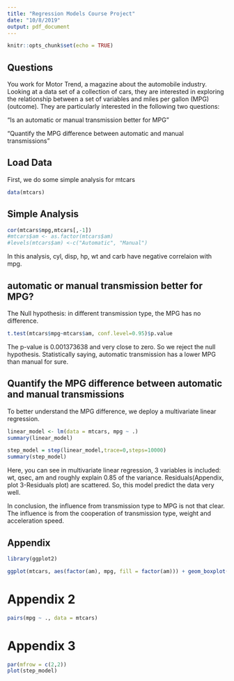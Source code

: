 ---
title: "Regression Models Course Project"
date: "10/8/2019"
output: pdf_document
---

```{r setup, include=FALSE}
knitr::opts_chunk$set(echo = TRUE)
```

## Questions

You work for Motor Trend, a magazine about the automobile industry. Looking at a data set of a collection of cars, they are interested in exploring the relationship between a set of variables and miles per gallon (MPG) (outcome). They are particularly interested in the following two questions:

“Is an automatic or manual transmission better for MPG”

"Quantify the MPG difference between automatic and manual transmissions"

## Load Data
First, we do some simple analysis for mtcars
```{r}
data(mtcars)
```
## Simple Analysis

```{r}
cor(mtcars$mpg,mtcars[,-1])
#mtcars$am <- as.factor(mtcars$am)
#levels(mtcars$am) <-c("Automatic", "Manual")
```
In this analysis, cyl, disp, hp, wt and carb have negative correlaion with mpg.    

## automatic or manual transmission better for MPG?

The Null hypothesis: in different transmission type, the MPG has no difference. 
```{r}
t.test(mtcars$mpg~mtcars$am, conf.level=0.95)$p.value
```
The p-value is 0.001373638 and very close to zero. So we reject the null hypothesis. Statistically saying,  automatic transmission has a lower MPG than manual for sure.

## Quantify the MPG difference between automatic and manual transmissions

To better understand the MPG difference, we deploy a multivariate linear regression. 
```{r}
linear_model <- lm(data = mtcars, mpg ~ .)
summary(linear_model)

step_model = step(linear_model,trace=0,steps=10000)
summary(step_model)
```

Here, you can see in multivariate linear regression, 3 variables is included: wt, qsec, am and roughly explain 0.85 of the variance. Residuals(Appendix, plot 3-Residuals plot) are scattered. So, this model predict the data very well. 

In conclusion, the influence from transmission type to MPG is not that clear. The influence is from the cooperation of transmission type, weight and acceleration speed. 

## Appendix


```{r}
library(ggplot2)

ggplot(mtcars, aes(factor(am), mpg, fill = factor(am))) + geom_boxplot()+xlab("Transmission") + ylab("Miles Per Gallon") + scale_fill_discrete(name = "Transmission", labels = c("Automatic", "Manual"))
```
# Appendix 2
```{r}
pairs(mpg ~ ., data = mtcars)
```
# Appendix 3
```{r}
par(mfrow = c(2,2))
plot(step_model)
```

